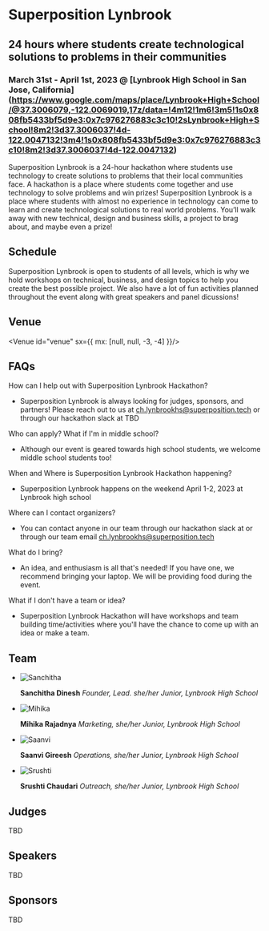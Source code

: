 
<Banner>

# Superposition Lynbrook

## 24 hours where students create technological solutions to problems in their communities

### March 31st - April 1st, 2023 @ [Lynbrook High School in San Jose, California] (https://www.google.com/maps/place/Lynbrook+High+School/@37.3006079,-122.0069019,17z/data=!4m12!1m6!3m5!1s0x808fb5433bf5d9e3:0x7c976276883c3c10!2sLynbrook+High+School!8m2!3d37.3006037!4d-122.0047132!3m4!1s0x808fb5433bf5d9e3:0x7c976276883c3c10!8m2!3d37.3006037!4d-122.0047132)
</Banner>


<Gallery>
<Photo showAlt alt="Students at Superposition hackathon workshop" src="https://cdn.glitch.global/802b43f3-c1b5-4932-9180-30a8d74c1804/hackathon-working.jpg?v=1673859729674" />
Superposition Lynbrook is a 24-hour hackathon where students use technology to create solutions to problems that their local communities face. A hackathon is a place where students come together and use technology to solve problems and win prizes!

<Photo showAlt alt="Students workshop  at Superposition hackathon" src="https://cdn.glitch.global/802b43f3-c1b5-4932-9180-30a8d74c1804/workshops.jpg?v=1673859749734"/>
Superposition Lynbrook is a place where students with almost no experience in technology can come to learn and create technological solutions to real world problems. You’ll walk away with new technical, design and business skills, a project to brag about, and maybe even a prize!

</Gallery>

<Container>

## Schedule
Superposition Lynbrook is open to students of all levels, which is why we hold workshops on technical, business, and design topics to help you create the best possible project. We also have a lot of fun activities planned throughout the event along with great speakers and panel dicussions!
<Schedule id="scheduleLynbrook" showAlt alt="Superposition Lynbrook Schedule" src="https://cdn.glitch.global/802b43f3-c1b5-4932-9180-30a8d74c1804/Screenshot%202023-02-19%20at%2011.18.29%20AM.png?v=1676834330685"/>


## Venue
<Venue id="venue" sx={{ mx: [null, null, -3, -4] }}/>

## FAQs
<List id="faq">

How can I help out with Superposition Lynbrook Hackathon?
- Superposition Lynbrook is always looking for judges, sponsors, and partners! Please reach out to us at ch.lynbrookhs@superposition.tech or through our hackathon slack at TBD

Who can apply? What if I'm in middle school?
 - Although our event is geared towards high school students, we welcome middle school students too! 
 
When and Where is Superposition Lynbrook Hackathon happening?
- Superposition Lynbrook happens on the weekend April 1-2, 2023 at Lynbrook high school

Where can I contact organizers?
- You can contact anyone in our team through our hackathon slack at or through our team email ch.lynbrookhs@superposition.tech
    
What do I bring?
- An idea, and enthusiasm is all that's needed! If you have one, we recommend bringing your laptop. We will be providing food during the event.

What if I don't have a team or idea?
- Superposition Lynbrook Hackathon will have workshops and team building time/activities where you'll have the chance to come up with an idea or make a team.
      
</List>


## Team

<Team>

- ![Sanchitha](https://cdn.glitch.global/802b43f3-c1b5-4932-9180-30a8d74c1804/IMG_1983%20(1).jpeg?v=1676880839611)

  **Sanchitha Dinesh** _Founder, Lead. she/her_ _Junior, Lynbrook High School_

- ![Mihika](https://cdn.glitch.global/802b43f3-c1b5-4932-9180-30a8d74c1804/PNG%20image.jpeg?v=1675026018215)

  **Mihika Rajadnya** _Marketing, she/her_ _Junior, Lynbrook High School_
  
- ![Saanvi](https://cdn.glitch.global/802b43f3-c1b5-4932-9180-30a8d74c1804/Saanvi.image.jpeg?v=1675059538715)

  **Saanvi Gireesh** _Operations, she/her_ _Junior, Lynbrook High School_

- ![Srushti](https://cdn.glitch.com/0ac33e0f-67fc-4d7d-bb15-8c3456d17607%2Favatar.jpg?v=1574437099302)

  **Srushti Chaudari** _Outreach, she/her_ _Junior, Lynbrook High School_

</Team>

## Judges
TBD

<Team>

</Team>

## Speakers
TBD

<Team>

</Team>

## Sponsors
TBD

<Sponsors />

</Container>